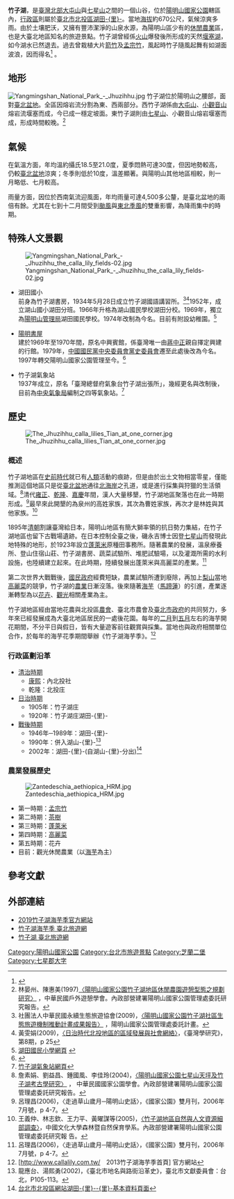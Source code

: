 {{coord|25.16923|121.539012|display=title}} 
{{Infobox Hokkien name
| title      = 竹子湖
| hanji      = 竹仔湖
| poj        = Tek-á-ô͘
| hanlo      = 
| tl         = Tik-á-ôo
| bp         = 
| hokkienipa = 
| context    = 
| image      = Chihsingshan, Tatun volcanoes.jpg
| caption    = 七星山下的竹子湖，上方火口為小油坑
| text       = 閩南語中的「湖」具有泥濘地的意思
}}
'''竹子湖'''，是[[臺灣北部|臺灣北部]][[大屯山|大屯山]]與[[七星山_(臺北市)|七星山]]之間的一個山谷，位於[[陽明山國家公園|陽明山國家公園]]轄區內，[[行政區|行政區]]則屬於[[臺北市|臺北市]][[北投區|北投區]][[湖田里|湖田-{里}-]]。當地[[海拔|海拔]]約670公尺，氣候涼爽多雨。由於土壤肥沃，又擁有豐沛潔淨的山泉水源，為陽明山區少有的[[休閒農業|休閒農業]]區，也是大臺北地區知名的旅遊景點。竹子湖曾經係[[火山|火山]]爆發後所形成的天然[[堰塞湖|堰塞湖]]，如今湖水已然退去。過去曾栽植大片[[箭竹|箭竹]]及[[孟宗竹|孟宗竹]]，風起時竹子隨風起舞有如湖面波浪，因而得名<ref>{{cite web | title = 竹子湖地區自然與人文資源細部調查 | publisher = [[內政部營建署|內政部營建署]][[陽明山國家公園|陽明山國家公園]]管理處 | url = http://eip.ymsnp.gov.tw/PB/library/library9_pdf.aspx?no=196 | date = 2005-11 | accessdate = 2015-04-23 | language = zh-tw | format = pdf}}</ref><!--此連結已失效<ref>[http://www.2010callalily.com.tw/sub2.php 《相約竹子湖》，竹子湖2010年海芋季官方網站]</ref>-->。

==地形==
[[File:Yangmingshan_National_Park_-_Jhuzihhu.jpg|thumb]]
竹子湖位於陽明山之腰部，面對[[臺北盆地|臺北盆地]]。全區因熔岩流分割為東、西兩部分。西竹子湖係由[[大屯山|大屯山]]、[[小觀音山|小觀音山]]熔岩流堰塞而成，今已成一穩定坡面。東竹子湖則由[[七星山_(臺北市)|七星山]]、小觀音山熔岩堰塞而成，形成時間較晚。<ref>林晏州、陳惠美(1997)[http://www.ymsnp.gov.tw/UD/library/T0022%E9%99%BD%E6%98%8E%E5%B1%B1%E5%9C%8B%E5%AE%B6%E5%85%AC%E5%9C%92%E7%AB%B9%E5%AD%90%E6%B9%96%E5%9C%B0%E5%8D%80%E4%BC%91%E9%96%92%E8%BE%B2%E5%9C%92%E9%81%8A%E6%86%A9%E5%9E%8B%E6%85%8B%E4%B9%8B%E8%A6%8F%E5%8A%83%E7%A0%94%E7%A9%B6.pdf 〈陽明山國家公園竹子湖地區休閒農園遊憩型態之規劃研究〉] {{Wayback|url=http://www.ymsnp.gov.tw/UD/library/T0022%E9%99%BD%E6%98%8E%E5%B1%B1%E5%9C%8B%E5%AE%B6%E5%85%AC%E5%9C%92%E7%AB%B9%E5%AD%90%E6%B9%96%E5%9C%B0%E5%8D%80%E4%BC%91%E9%96%92%E8%BE%B2%E5%9C%92%E9%81%8A%E6%86%A9%E5%9E%8B%E6%85%8B%E4%B9%8B%E8%A6%8F%E5%8A%83%E7%A0%94%E7%A9%B6.pdf |date=20211012051537 }}，中華民國戶外遊憩學會。內政部營建署陽明山國家公園管理處委託研究報告。</ref>

==氣候==
在氣溫方面，年均溫約攝氏18.5至21.0度，夏季悶熱可達30度，但因地勢較高，仍較[[臺北盆地|臺北盆地]]涼爽；冬季則低於10度，溫差顯著。與陽明山其他地區相較，則一月略低、七月較高。

雨量方面，因位於西南氣流迎風面，年均雨量可達4,500多公釐，是臺北盆地的兩倍有餘。尤其在七到十二月間受到[[颱風|颱風]]與[[東北季風|東北季風]]的雙重影響，為降雨集中的時期。{{r|a20060310}}

==特殊人文景觀==
[[File:Yangmingshan_National_Park_-_Jhuzihhu_the_calla_lily_fields-02.jpg|thumb]]
* 湖田國小<br />前身為竹子湖書房，1934年5月28日成立竹子湖國語講習所。<ref>社團法人中華民國永續生態旅遊協會(2009)，[http://www.ymsnp.gov.tw/UD/library/P0082%E9%99%BD%E6%98%8E%E5%B1%B1%E5%9C%8B%E5%AE%B6%E5%85%AC%E5%9C%92%E7%AB%B9%E5%AD%90%E6%B9%96%E7%A4%BE%E5%8D%80%E7%94%9F%E6%85%8B%E6%97%85%E9%81%8A%E6%A9%9F%E5%88%B6%E6%8E%A8%E5%8B%95%E8%A8%88%E7%95%AB%E6%88%90%E6%9E%9C%E5%A0%B1%E5%91%8A.pdf 〈陽明山國家公園竹子湖社區生態旅遊機制推動計畫成果報告〉] {{Wayback|url=http://www.ymsnp.gov.tw/UD/library/P0082%E9%99%BD%E6%98%8E%E5%B1%B1%E5%9C%8B%E5%AE%B6%E5%85%AC%E5%9C%92%E7%AB%B9%E5%AD%90%E6%B9%96%E7%A4%BE%E5%8D%80%E7%94%9F%E6%85%8B%E6%97%85%E9%81%8A%E6%A9%9F%E5%88%B6%E6%8E%A8%E5%8B%95%E8%A8%88%E7%95%AB%E6%88%90%E6%9E%9C%E5%A0%B1%E5%91%8A.pdf |date=20211012051540 }}，陽明山國家公園管理處委託計畫。</ref><ref>黃雯娟(2009)，[http://mms.ntl.edu.tw/public/Attachment/012111225861.pdf 〈日治時代北投地區的區域發展與社會網絡〉]{{dead link|date=2018年4月 |bot=InternetArchiveBot |fix-attempted=yes }}，《臺灣學研究》，第8期，p 25</ref>1952年，成立湖山國小湖田分班。1966年升格為湖山國民學校湖田分校。1969年，獨立為[[陽明山管理局|陽明山管理局]]湖田國民學校。1974年改制為今名。目前有附設幼稚園。<ref>[http://www.htes.tp.edu.tw/editor_doc/editor_docview.asp?id={917D990E-FC34-4390-A802-0BFCF255D7A4} 湖田國民小學網頁] {{webarchive|url=https://web.archive.org/web/20160424044624/http://www.htes.tp.edu.tw/editor_doc/editor_docview.asp?id=%7B917D990E-FC34-4390-A802-0BFCF255D7A4%7D |date=2016-04-24 }}</ref>

* [[陽明書屋|陽明書屋]]<br />建於1969年至1970年間，原名中興賓館，係臺灣唯一由[[蔣中正|蔣中正]]親自擇定興建的行館。1979年，[[中國國民黨中央委員會黨史委員會|中國國民黨中央委員會黨史委員會]]遷至此處後改為今名。1997年轉交陽明山國家公園管理至今。<ref>{{Cite web |url=http://www.ymsnp.gov.tw/web/travel7e.aspx |title=陽明山國家公園網站─陽明書屋 |access-date=2010-04-19 |archive-url=https://web.archive.org/web/20100324152715/http://www.ymsnp.gov.tw/web/travel7e.aspx |archive-date=2010-03-24 |dead-url=yes }}</ref>

* 竹子湖氣象站<br />1937年成立，原名「臺灣總督府氣象台竹子湖出張所」，幾經更名與改制後，目前為[[交通部中央氣象局|中央氣象局]]編制之四等氣象站。<ref>[http://www.cwb.gov.tw/V6/eservice/docs/overview/organ/stations/46693/index.htm 竹子湖氣象站網頁]</ref>

==歷史==
[[File:The_Jhuzihhu_calla_lilies_Tian_at_one_corner.jpg|thumb]]
=== 概述 ===
竹子湖地區在[[史前時代|史前時代]]就已有[[人類|人類]]活動的痕跡，但是由於出土文物相當零星，僅能推測這個地區只是從[[臺北盆地|臺北盆地]]通往[[北海岸風景區|北海岸]]之孔道，或是進行採集與狩獵的生活領域。<ref>詹素娟、劉益昌、鍾國風、李佳玲(2004)，[http://www.ymsnp.gov.tw/UD/library/H0028%E9%99%BD%E6%98%8E%E5%B1%B1%E5%9C%8B%E5%AE%B6%E5%85%AC%E5%9C%92%E4%B8%83%E6%98%9F%E5%B1%B1%E5%A4%A9%E5%9D%AA%E5%8F%8A%E7%AB%B9%E5%AD%90%E6%B9%96%E8%80%83%E5%8F%A4%E5%AD%B8%E7%A0%94%E7%A9%B6.pdf 〈陽明山國家公園七星山天坪及竹子湖考古學研究〉] {{Wayback|url=http://www.ymsnp.gov.tw/UD/library/H0028%E9%99%BD%E6%98%8E%E5%B1%B1%E5%9C%8B%E5%AE%B6%E5%85%AC%E5%9C%92%E4%B8%83%E6%98%9F%E5%B1%B1%E5%A4%A9%E5%9D%AA%E5%8F%8A%E7%AB%B9%E5%AD%90%E6%B9%96%E8%80%83%E5%8F%A4%E5%AD%B8%E7%A0%94%E7%A9%B6.pdf |date=20211012051605 }}，
中華民國國家公園學會。內政部營建署陽明山國家公園管理處委託研究報告。</ref>清代[[雍正|雍正]]、[[乾隆|乾隆]]、[[嘉慶|嘉慶]]年間，漢人大量移墾，竹子湖地區聚落也在此一時期形成。<ref name="histroy1">呂理昌(2006)，〈走過草山歲月─陽明山史話〉，《國家公園》雙月刊，2006年7月號，p 4-7。</ref>最早來此開墾的為泉州的高姓家族，其次為曹姓家族，再次才是林姓與其他家族。<ref name="a20060310">王義仲、林志欽、王力平、黃曜謀等(2005)，[http://www.cpami.gov.tw/upload/20060310144542.zip 〈竹子湖地區自然與人文資源細部調查〉]{{dead link|date=2018年4月 |bot=InternetArchiveBot |fix-attempted=yes }}，中國文化大學森林暨自然保育學系。內政部營建署陽明山國家公園管理處委託研究報 告。</ref>

1895年[[清朝|清朝]]割讓臺灣給日本，陽明山地區有簡大獅率領的抗日勢力集結，在竹子湖地區也留下古戰場遺跡。在日本控制全臺之後，磯永吉博士因登[[七星山_(臺北市)|七星山]]而發現此地特殊的地形，於1923年設立[[蓬萊米|蓬萊米]]原種田事務所。隨著農業的發展，溫泉療養所、登山住宿山莊、竹子湖書房、蔬菜試驗所、堆肥試驗場，以及灌溉所需的水利設施，也陸續建立起來。在此時期，陸續發展出蓬萊米與高麗菜的產業。<ref name="histroy1">呂理昌(2006)，〈走過草山歲月─陽明山史話〉，《國家公園》雙月刊，2006年7月號，p 4-7。</ref>

第二次世界大戰戰後，[[國民政府|國民政府]]經費短缺，農業試驗所遭到廢除，再加上[[梨山|梨山]]當地[[高麗菜|高麗菜]]的競爭，竹子湖的[[農業|農業]]日漸沒落。後來隨著[[海芋|海芋]]（[[馬蹄蓮|馬蹄蓮]]）的引進，產業逐漸轉型為以[[花卉|花卉]]、[[觀光|觀光]]相關產業為主。{{r|a20060310}}

竹子湖地區經由當地花農與北投區[[農會|農會]]、臺北市農會及[[臺北市政府|臺北市政府]]的共同努力，多年來已經發展成為大臺北地區居民的一處後花園。每年的[[二月|二月]]到[[五月|五月]]左右的海芋開花期間，不分平日與假日，皆有大量遊客前往觀賞與採集。當地也與政府相關單位合作，於每年的海芋花季期間舉辦《竹子湖海芋季》。<ref>[http://www.callalily.com.tw/　2013竹子湖海芋季首頁] {{Wayback|url=http://www.callalily.com.tw/ |date=20210328103720 }} 官方網站</ref>

===行政區劃沿革===
* [[台灣清治時期|清治時期]]
** [[康熙|康熙]]：內北投社
** 乾隆：北投庄
* [[台灣日治時期|日治時期]]
** 1905年：竹子湖庄
** 1920年：竹子湖庄湖田-{里}-
* [[台灣戰後時期|戰後時期]]
** 1946年─1989年：湖田-{里}-
** 1990年：併入湖山-{里}-<ref>龍應台、湯熙勇(2002)，《臺北市地名與路街沿革史》，臺北市文獻委員會：台 北，P105-113。</ref>
** 2002年：湖田-{里}-(自湖山-{里}-分出)<ref>[http://163.29.36.87/cgi-bin/SM_theme?page=43795c14 台北市北投區網站湖田-{里}--{里}-基本資料頁面]{{dead link|date=2018年4月 |bot=InternetArchiveBot |fix-attempted=yes }}</ref>

===農業發展歷史===
[[File:Zantedeschia_aethiopica_HRM.jpg|thumb]]
*第一時期：[[毛竹|孟宗竹]]
*第二時期：[[茶樹|茶樹]]
*第三時期：[[蓬萊米|蓬萊米]]
*第四時期：[[捲心菜|高麗菜]]
*第五時期：花卉 
*目前：觀光休閒農業（以[[馬蹄蓮|海芋]]為主）

==參考文獻==
{{reflist}}

==外部連結==
{{commonscat|Zhuzihu}}
*[http://www.callalily.com.tw/ 2019竹子湖海芋季官方網站] {{Wayback|url=http://www.callalily.com.tw/ |date=20210328103720 }}
*[https://web.archive.org/web/20190423211428/https://www.travel.taipei/zh-tw/attraction/details/424 竹子湖海芋季  臺北旅遊網]
*[https://web.archive.org/web/20190424062157/https://www.travel.taipei/zh-tw/attraction/details/1801 竹子湖  臺北旅遊網]

{{台灣地景}}
{{七星郡}}
[[Category:陽明山國家公園|Category:陽明山國家公園]]
[[Category:台北市旅遊景點|Category:台北市旅遊景點]]
[[Category:芝蘭二堡|Category:芝蘭二堡]]
[[Category:七星郡大字|Category:七星郡大字]]